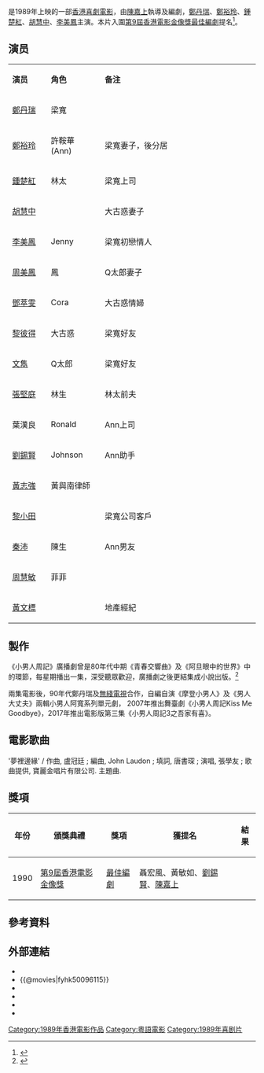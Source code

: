 {{Infobox film
| name                          = 小男人周記
| original_name <!-- 英文名 --> = ''{{lang|en|The Yuppie Fantasia}}''
| image                         = 
| director         = [[陳嘉上|陳嘉上]]
| producer         = [[鄭丹瑞|鄭丹瑞]] <br> [[蔡瀾|蔡瀾]]
| producer_2       = 林小珠
| writer           = [[劉錫賢|劉錫賢]]、黃敏如、聶宏風、陳嘉上
| story            = 鄭丹瑞、[[陳慶嘉|陳慶嘉]]、葉廣儉
| 統籌              = 周震東、袁淑貞
| starring         = 鄭丹瑞 <br> 鄭裕玲
| music            = [[盧冠廷|盧冠廷]]
| maintheme        = 〈夢裡邊緣〉／[[張學友|張學友]]
| cinematography   = 溫文傑
| editing          = 陳祺合
| studio           =	高禾電影製作有限公司
| distributor      = [[橙天嘉禾|嘉禾(香港)有限公司]]
| released         = {{BHKG}}：{{start date|1989|5|20}}<br>{{TWN}}：{{start date|1989|9|9}}<ref>{{cite web |url=https://www.imdb.com/title/tt0096115/releaseinfo?ref_=tt_dt_rdat |language=en |title= The Yuppie Fantasia (1989) Release Info|publisher=[[IMDb|IMDb]]|date= |accessdate= 2021-06-21}}</ref>
| runtime      = 92分鐘
| country          = {{英屬香港電影}}
| language         = [[粤语|粤语]]
| budget       =
| gross            = 香港：[[HK$|HK$]] 16,053,507.00<ref>{{cite web |url=http://www.boxofficecn.com/hkboxoffice1989 |title=1989 香港票房 |publisher=中國電影票房榜|access-date=2021-06-23 |archive-date=2020-11-15 |archive-url=https://web.archive.org/web/20201115170844/http://www.boxofficecn.com/hkboxoffice1989 |dead-url=yes }}</ref><br>台灣：[[NT$|NT$]] 3,054,940.00<ref>{{cite web |url=http://cinema.nccu.edu.tw/BOX/3A/3A89.HTM |title=1989年台灣票房|work=台灣電影資料庫|accessdate=2021-06-23|archive-url=https://web.archive.org/web/20160304091139/http://cinema.nccu.edu.tw/BOX/3A/3A89.HTM |archive-date=2016-03-04 |dead-url=yes}}</ref>
| followed_by           = 《[[小男人週記_II_錯在新宿|小男人週記 II 錯在新宿]]》
}}

{{engname|《小男人周記》|''The Yuppie Fantasia''}}是1989年上映的一部[[香港電影|香港喜劇電影]]，由[[陳嘉上|陳嘉上]]執導及編劇，[[鄭丹瑞|鄭丹瑞]]、[[鄭裕玲|鄭裕玲]]、[[鍾楚紅|鍾楚紅]]、[[胡慧中|胡慧中]]、[[李美鳳|李美鳳]]主演。本片入圍[[第9屆香港電影金像獎|第9屆香港電影金像獎]][[香港電影金像獎最佳編劇|最佳編劇]]提名<ref>{{cite web| url=http://www.hkfaa.com/winnerlist09.html |title=第9屆香港電影金像獎提名及得獎名單 |work=香港電影金像獎|access-date=2021-05-13 |archive-url=https://web.archive.org/web/20201113023940/http://www.hkfaa.com/winnerlist09.html |archive-date=2020-11-13 |dead-url=yes}}</ref>。
== 演员 ==
{|class="wikitable " width="60%"
|- style="background:cornflowerblue; color:white" align=center
|style="width:10%"|'''演员'''||style="width:10%"|'''角色'''||style="width:40%"|'''备注'''
|-
| [[鄭丹瑞|鄭丹瑞]]   || 梁寬 || 
|-
| [[鄭裕玲|鄭裕玲]]   || 許鞍華 (Ann)  || 梁寬妻子，後分居
|-
| [[鍾楚紅|鍾楚紅]]   || 林太 || 梁寬上司
|-
| [[胡慧中|胡慧中]]   ||  || 大古惑妻子
|-
| [[李美鳳|李美鳳]]   || Jenny || 梁寬初戀情人
|-
| [[周美鳳|周美鳳]]   || 鳳 || Q太郎妻子
|-
| [[鄧萃雯|鄧萃雯]]   || Cora || 大古惑情婦
|-
| [[黎彼得|黎彼得]]   || 大古惑 || 梁寬好友
|-
| [[文雋|文雋]]   || Q太郎 || 梁寬好友
|-
| [[張堅庭|張堅庭]]   || 林生 || 林太前夫
|-
| 葉漢良   || Ronald || Ann上司
|-
| [[劉錫賢|劉錫賢]]  || Johnson  || Ann助手
|-
| [[黃志強_(導演)|黃志強]]   || 黃與南律師 || 
|-
| [[黎小田|黎小田]]   ||  || 梁寬公司客戶
|-
| [[秦沛|秦沛]]   || 陳生 || Ann男友
|-
| [[周慧敏|周慧敏]] || 菲菲 || 
|-
| [[黃文標|黃文標]]  ||  || 地產經紀
|}

==製作==
《小男人周記》廣播劇曾是80年代中期《青春交響曲》及《阿旦眼中的世界》中的環節，每星期播出一集，深受聽眾歡迎，廣播劇之後更結集成小說出版。<ref>{{cite web|url=http://rthk9.rthk.hk/radiodrama/6contemperary/f_mdiary_50.htm|title=小男人周記|website=''[[香港電台|香港電台]]''|accessdate=2018年8月27日|archive-date=2018年8月27日|archive-url=https://web.archive.org/web/20180827075416/http://rthk9.rthk.hk/radiodrama/6contemperary/f_mdiary_50.htm|dead-url=no}}</ref>

兩集電影後，90年代鄭丹瑞及[[無綫電視|無綫電視]]合作，自編自演《摩登小男人》及《男人大丈夫》兩輯小男人阿寬系列單元劇， 2007年推出舞臺劇《小男人周記Kiss Me Goodbye》，2017年推出電影版第三集《小男人周記3之吾家有喜》。

==電影歌曲==
'夢裡邊緣' / 作曲, 盧冠廷 ; 編曲, John Laudon ; 填詞, 唐書琛 ; 演唱, 張學友 ; 歌曲提供, 寶麗金唱片有限公司. 主題曲.

== 獎項 ==
{| class="wikitable"
|-
! 年份
! 頒獎典禮
! 獎項
! 獲提名
! 結果
|-
|1990
| [[第9屆香港電影金像獎|第9屆香港電影金像獎]]
|[[香港電影金像獎最佳編劇|最佳編劇]]
|聶宏風、黃敏如、[[劉錫賢|劉錫賢]]、[[陳嘉上|陳嘉上]]
|{{nom}}
|}

== 參考資料 ==
{{reflist}}

== 外部連結 ==
*{{hkmdb title|7127}}
*{{@movies|fyhk50096115}}
*{{Mtime|24634}}
*{{douban}}
*{{Amg movie|591727}}
*{{imdb title|0096115}}

{{小男人週記系列}}
{{陳嘉上}}
{{周慧敏}}

[[Category:1989年香港電影作品|Category:1989年香港電影作品]]
[[Category:粵語電影|Category:粵語電影]]
[[Category:1989年喜剧片|Category:1989年喜剧片]]